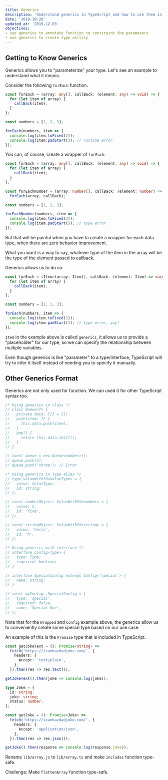 ```yaml
---
title: Generics
description: 'Understand generics in TypeScript and how to use them in React project.'
date: '2019-10-20'
updated_at: '2019-12-03'
objectives:
- use generics to annotate function to constraint the parameters
- use generics to create type utility
---
```


## Getting to Know Generics

Generics allows you to "parameterize" your type. Let's see an example to understand what it means.

Consider the following `forEach` function.

```ts live
const forEach = (array: any[], callBack: (element: any) => void) => {
  for (let item of array) {
    callBack(item);
  }
};

const numbers = [1, 2, 3];

forEach(numbers, item => {
  console.log(item.toFixed(2));
  console.log(item.padStart()); // runtime error
});
```

You can, of course, create a wrapper of `forEach`:

```ts live
const forEach = (array: any[], callBack: (element: any) => void) => {
  for (let item of array) {
    callBack(item);
  }
};

const forEachNumber = (array: number[], callBack: (element: number) => void) =>
  forEach(array, callBack);

const numbers = [1, 2, 3];

forEachNumber(numbers, item => {
  console.log(item.toFixed(2));
  console.log(item.padStart()); // type error
});
```

But that will be painful when you have to create a wrapper for each data type, when there are zero behavior improvement.

What you want is a way to say, whatever type of the item in the array will be the type of the element passed to callback.

Generics allows us to do so:

```ts live
const forEach = <Item>(array: Item[], callBack: (element: Item) => void) => {
  for (let item of array) {
    callBack(item);
  }
};

const numbers = [1, 2, 3];

forEach(numbers, item => {
  console.log(item.toFixed(2));
  console.log(item.padStart()); // type error, yay!
});
```

`Item` in the example above is called `generics`, it allows us to provide a "placeholder" for our type, so we can specify the relationship between multiple variables.

<aside>

Even though generics is like "parameter" to a type/interface, TypeScript will try to infer it itself instead of needing you to specify it manually.

</aside>

## Other Generics Format

Generics are not only used for function. We can used it for other TypeScript syntax too.

```ts live
/* Using generics in class */
// class Queue<T> {
//   private data: T[] = [];
//   push(item: T) {
//     this.data.push(item);
//   }
//   pop() {
//     return this.data.shift();
//   }
// }

// const queue = new Queue<number>();
// queue.push(3);
// queue.push('three'); // Error

/* Using generics in type alias */
// type ValueWithId<ValueType> = {
//   value: ValueType;
//   id: string;
// };

// const numberObject: ValueWithId<number> = {
//   value: 5,
//   id: 'five',
// };

// const stringObject: ValueWithId<string> = {
//   value: 'hello',
//   id: 'h',
// };

/* Using generics with interface */
// interface Config<Type> {
//   type: Type;
//   required: boolean;
// }

// interface SpecialConfig extends Config<'special'> {
//   name: string;
// }

// const myConfig: SpecialConfig = {
//   type: 'special',
//   required: false,
//   name: 'Special One',
// };
```

Note that for the `Wrapped` and `Config` example above, the generics allow us to conveniently create some special type based on our use case.

An example of this is the `Promise` type that is included in TypeScript.

```ts live
const getJokeText = (): Promise<string> =>
  fetch('https://icanhazdadjoke.com/', {
    headers: {
      Accept: 'text/plain',
    },
  }).then(res => res.text());

getJokeText().then(joke => console.log(joke));

type Joke = {
  id: string;
  joke: string;
  status: number;
};

const getJoke = (): Promise<Joke> =>
  fetch('https://icanhazdadjoke.com/', {
    headers: {
      Accept: 'application/json',
    },
  }).then(res => res.json());

getJoke().then(response => console.log(response.joke));
```

<Exercise title="Do It: Using Generics">

Rename `lib/array.js` to `lib/array.ts` and make `includes` function type-safe.

Challenge: Make `flattenArray` function type-safe.

</Exercise>